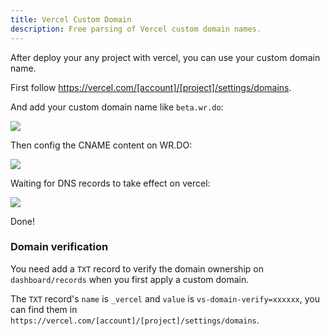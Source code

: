 ---
title: Vercel Custom Domain
description: Free parsing of Vercel custom domain names.
---

After deploy your any project with vercel, you can use your custom domain name.

First follow https://vercel.com/[account]/[project]/settings/domains.

And add your custom domain name like `beta.wr.do`:

![](/_static/examples/vercel_01.png)

Then config the CNAME content on WR.DO: 

![](/_static/examples/vercel_02.png)

Waiting for DNS records to take effect on vercel:

![](/_static/examples/vercel_03.png)

Done!

### Domain verification

You need add a `TXT` record to verify the domain ownership on `dashboard/records` when you first apply a custom domain.

The `TXT` record's `name` is `_vercel` and `value` is `vs-domain-verify=xxxxxx`, you can find them in `https://vercel.com/[account]/[project]/settings/domains`.


